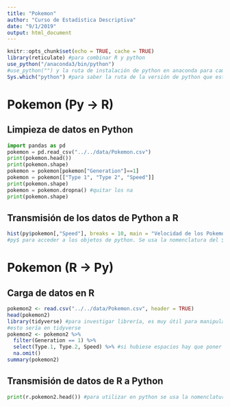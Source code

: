 ```yaml
---
title: "Pokemon"
author: "Curso de Estadística Descriptiva"
date: "9/1/2019"
output: html_document
---
```


```r
knitr::opts_chunk$set(echo = TRUE, cache = TRUE)
library(reticulate) #para combinar R y python
use_python("/anaconda3/bin/python")
#use_python("") y la ruta de instalación de python en anaconda para cambiar la versión de python que queremos usar
Sys.which("python") #para saber la ruta de la versión de python que estamos usando

```

# Pokemon (Py -> R)

## Limpieza de datos en Python

```python
import pandas as pd
pokemon = pd.read_csv("../../data/Pokemon.csv")
print(pokemon.head())
print(pokemon.shape)
pokemon = pokemon[pokemon["Generation"]==1]
pokemon = pokemon[["Type 1", "Type 2", "Speed"]]
print(pokemon.shape)
pokemon = pokemon.dropna() #quitar los na
print(pokemon.shape)
```

## Transmisión de los datos de Python a R
```r
hist(py$pokemon[,"Speed"], breaks = 10, main = "Velocidad de los Pokemon")
#py$ para acceder a los objetos de python. Se usa la nomenclatura del $ típica de R
```

# Pokemon (R -> Py)
## Carga de datos en R
```r
pokemon2 <- read.csv("../../data/Pokemon.csv", header = TRUE)
head(pokemon2)
library(tidyverse) #para investigar librería, es muy útil para manipular datos y dataframes, no solo cargarlos
#esto sería en tidyverse
pokemon2 <- pokemon2 %>% 
  filter(Generation == 1) %>%
  select(Type.1, Type.2, Speed) %>% #si hubiese espacios hay que poner en ''
  na.omit()
summary(pokemon2)
```

## Transmisión de datos de R a Python
```python
print(r.pokemon2.head()) #para utilizar en python se usa la nomenclatura del punto típica de python
```

